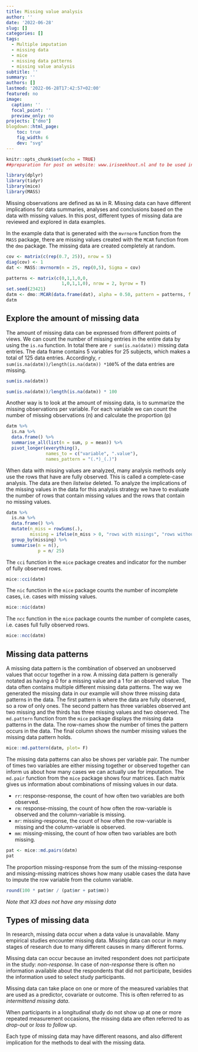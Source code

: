 ```yaml
---
title: Missing value analysis
author: ''
date: '2022-06-28'
slug: []
categories: []
tags:
  - Multiple imputation
  - missing data
  - mice
  - missing data patterns
  - missing value analysis
subtitle: ''
summary: ''
authors: []
lastmod: '2022-06-28T17:42:57+02:00'
featured: no
image:
  caption: ''
  focal_point: ''
  preview_only: no
projects: ["dmo"]
blogdown::html_page:
    toc: true
    fig_width: 6
    dev: "svg"
---
```



```r
knitr::opts_chunk$set(echo = TRUE)
##preparation for post on website: www.iriseekhout.nl and to be used in workshop.

library(dplyr)
library(tidyr)
library(mice)
library(MASS)
```

Missing observations are defined as `NA` in R. Missing data can have different implications for data summaries, analyses and conclusions based on the data with missing values. In this post, different types of missing data are reviewed and explored in data examples.

In the example data that is generated with the `mvrnorm` function from the `MASS` package, there are missing values created with the  `MCAR` function from the `dmo` package. The missing data are created completely at random. 


```R
cov <- matrix(c(rep(0.7, 25)), nrow = 5)
diag(cov) <- 1
dat <- MASS::mvrnorm(n = 25, rep(0,5), Sigma = cov)

patterns <- matrix(c(0,1,1,0,0,
                     1,0,1,1,0), nrow = 2, byrow = T)
set.seed(23421)
datm <- dmo::MCAR(data.frame(dat), alpha = 0.50, pattern = patterns, f = c(0.5, 0.5))
datm
```


## Explore the amount of missing data

The amount of missing data can be expressed from different points of views. We can count the number of missing entries in the entire data by using the `is.na` function. In total there are `r sum(is.na(datm))` missing data entries. The data frame contains 5 variables for 25 subjects, which makes a total of 125 data entries. Accordingly, `r sum(is.na(datm))/length(is.na(datm)) *100`% of the data entries are missing.  

```R
sum(is.na(datm))

sum(is.na(datm))/length(is.na(datm)) * 100

```

Another way is to look at the amount of missing data, is to summarize the missing observations per variable. For each variable we can count the number of missing observations (n) and calculate the proportion (p)

```R

datm %>%
  is.na %>%
  data.frame() %>%
  summarise_all(list(n = sum, p = mean)) %>%
  pivot_longer(everything(), 
               names_to = c("variable", ".value"),
               names_pattern = "(.*)_(.)")

```

When data with missing values are analyzed, many analysis methods only use the rows that have are fully observed. This is called a complete-case analysis. The data are then *listwise* deleted. To analyze the implications of the missing values in the data for this analysis strategy we have to evaluate the number of rows that contain missing values and the rows that contain no missing values.

```r

datm %>% 
  is.na %>%
  data.frame() %>%
  mutate(n_miss = rowSums(.),
         missing = ifelse(n_miss > 0, "rows with misings", "rows without missing")) %>%
  group_by(missing) %>%
  summarise(n = n(),
            p = n/ 25)

```

The `cci` function in the `mice` package creates and indicator for the number of fully observed rows. 

```r

mice::cci(datm)

```

The `nic` function in the `mice` package counts the number of incomplete cases, i.e. cases with missing values. 

```R

mice::nic(datm)
```

The `ncc` function in the `mice` package counts the number of complete cases, i.e. cases full fully observed rows.
```R
mice::ncc(datm)
```



## Missing data patterns

A missing data pattern is the combination of observed an unobserved values that occur together in a row. A missing data pattern is generally notated as having a 0 for a missing value and a 1 for an observed value. The data often contains multiple different missing data patterns. The way we generated the missing data in our example will show three missing data patterns in the data. The first pattern is where the data are fully observed, so a row of only ones. The second pattern has three variables observed ant two missing and the thirds has three missing values and two observed. The `md.pattern` function from the `mice` package displays the missing data patterns in the data. The row-names show the number of times the pattern occurs in the data. The final column shows the number missing values the missing data pattern holds. 

```r

mice::md.pattern(datm, plot= F)

``` 


The missing data patterns can also be shows per variable pair. The number of times two variables are either missing together or observed together can inform us about how many cases we can actually use for imputation. The `md.pair` function from the `mice` package shows four matrices. Each matrix gives us information about combinations of missing values in our data. 

* `rr`: response-response, the count of how often two variables are both observed.
* `rm`: response-missing, the count of how often the row-variable is observed and the column-variable is missing.
* `mr`: missing-response, the count of how often the row-variable is missing and the column-variable is observed.
* `mm`: missing-missing, the count of how often two variables are both missing. 

```r

pat <- mice::md.pairs(datm)
pat

```


The proportion missing-response from the sum of the missing-response and missing-missing matrices shows how many usable cases the data have to impute the row variable from the column variable. 

```R

round(100 * pat$mr / (pat$mr + pat$mm))

```
*Note that X3 does not have any missing data*

## Types of missing data

In research, missing data occur when a data value is unavailable. Many empirical studies encounter missing data. Missing data can occur in many stages of research due to many different causes in many different forms. 

Missing data can occur because an invited respondent does not participate in the study: *non-response*. In case of *non-response* there is often no information available about the respondents that did not participate, besides the information used to select study participants.

Missing data can take place on one or more of the measured variables that are used as a predictor, covariate or outcome. This is often referred to as *intermittend missing data*. 

When participants in a longitudinal study do not show up at one or more repeated measurement occasions, the missing data are often referred to as *drop-out* or *loss to follow up*. 

Each type of missing data may have different reasons, and also different implication for the methods to deal with the missing data. 

